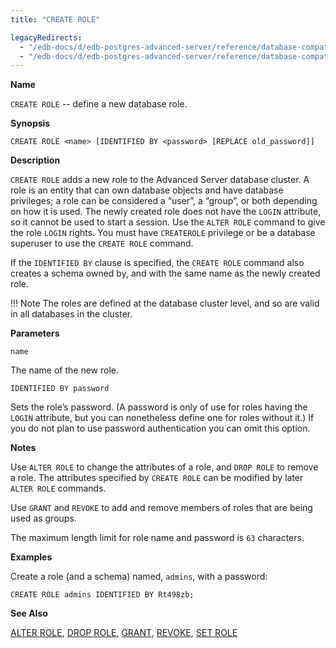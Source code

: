 ```yaml
---
title: "CREATE ROLE"

legacyRedirects:
  - "/edb-docs/d/edb-postgres-advanced-server/reference/database-compatibility-for-oracle-developers-sql-guide/13/create_role.html"
  - "/edb-docs/d/edb-postgres-advanced-server/reference/database-compatibility-for-oracle-developers-sql-guide/latest/create_role.html"
---
```


<div id="create_role" class="registered_link"></div>

**Name**

`CREATE ROLE` -- define a new database role.

**Synopsis**

```text
CREATE ROLE <name> [IDENTIFIED BY <password> [REPLACE old_password]]
```

**Description**

`CREATE ROLE` adds a new role to the Advanced Server database cluster. A role is an entity that can own database objects and have database privileges; a role can be considered a “user”, a “group”, or both depending on how it is used. The newly created role does not have the `LOGIN` attribute, so it cannot be used to start a session. Use the `ALTER ROLE` command to give the role `LOGIN` rights. You must have `CREATEROLE` privilege or be a database superuser to use the `CREATE ROLE` command.

If the `IDENTIFIED BY` clause is specified, the `CREATE ROLE` command also creates a schema owned by, and with the same name as the newly created role.

!!! Note
    The roles are defined at the database cluster level, and so are valid in all databases in the cluster.

**Parameters**

`name`

 The name of the new role.

`IDENTIFIED BY password`

 Sets the role’s password. (A password is only of use for roles having the `LOGIN` attribute, but you can nonetheless define one for roles without it.) If you do not plan to use password authentication you can omit this option.

**Notes**

Use `ALTER ROLE` to change the attributes of a role, and `DROP ROLE` to remove a role. The attributes specified by `CREATE ROLE` can be modified by later `ALTER ROLE` commands.

Use `GRANT` and `REVOKE` to add and remove members of roles that are being used as groups.

The maximum length limit for role name and password is `63` characters.

**Examples**

Create a role (and a schema) named, `admins`, with a password:

```text
CREATE ROLE admins IDENTIFIED BY Rt498zb;
```

**See Also**

[ALTER ROLE](08_alter_role_identified_by/#alter_role_identified_by), [DROP ROLE](55_drop_role/#drop_role), [GRANT](64_grant/#grant), [REVOKE](67_revoke/#revoke), [SET ROLE](73_set_role/#set_role)
